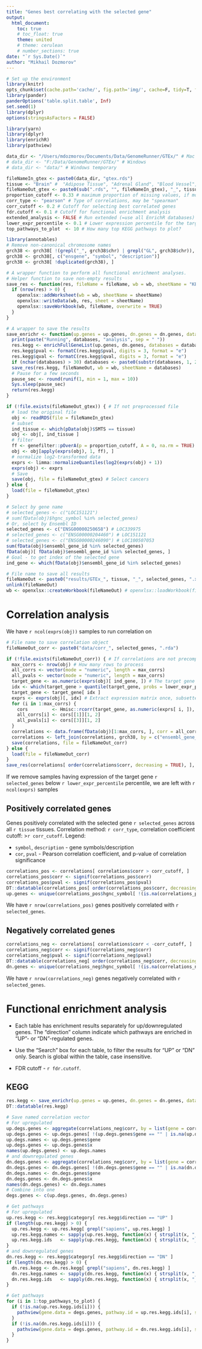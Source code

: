 ```yaml
---
title: "Genes best correlating with the selected gene"
output:
  html_document:
    toc: true
    # toc_float: true
    theme: united
    # theme: cerulean
    # number_sections: true
date: "`r Sys.Date()`"
author: "Mikhail Dozmorov"
---
```


```r
# Set up the environment
library(knitr)
opts_chunk$set(cache.path='cache/', fig.path='img/', cache=F, tidy=T, fig.keep='high', echo=F, dpi=100, warnings=F, message=F, comment=NA, warning=F, results='as.is', fig.width = 10, fig.height = 6) #out.width=700, 
library(pander)
panderOptions('table.split.table', Inf)
set.seed(1)
library(dplyr)
options(stringsAsFactors = FALSE)
```

```r
library(yarn)
library(dplyr)
library(enrichR)
library(pathview)
```

```r
data_dir <- "/Users/mdozmorov/Documents/Data/GenomeRunner/GTEx/" # Mac
# data_dir <- "F:/Data/GenomeRunner/GTEx/" # Windows
# data_dir <- "data/" # Windows temporary

fileNameIn_gtex <- paste0(data_dir, "gtex.rds")
tissue <- "Brain" #  "Adipose Tissue", "Adrenal Gland", "Blood Vessel", "Bladder", "Brain", "Breast", "Blood", "Skin", "Cervix Uteri", "Colon", "Esophagus", "Fallopian Tube", "Heart", "Kidney", "Liver", "Lung", "Salivary Gland", "Muscle", "Nerve", "Ovary", "Pancreas", "Pituitary", "Prostate", "Small Intestine", "Spleen", "Stomach", "Testis", "Thyroid", "Uterus", "Vagina"
fileNameOut_gtex <- paste0(sub(".rds", "", fileNameIn_gtex), "_", tissue, ".rda") # Where to save subsetted and normalized object
proportion_cutoff <- 0.33 # maximum proportion of missing values, if more - exclude gene
corr_type <- "pearson" # Type of correlations, may be "spearman"
corr_cutoff <- 0.2 # Cutoff for selecting best correlated genes
fdr.cutoff <- 0.1 # Cutoff for functional enrichment analysis
extended_analysis <- FALSE # Run extended (=use all EnrichR databases) analysis?
lower_expr_percentile <- 0.1 # Lower expression percentile for the target gene, below which a sample is excluded
top_pathways_to_plot  <- 10 # How many top KEGG pathways to plot?
```

```r
library(annotables)
# Remove non-canonical chromosome names
grch38 <- grch38[ !(grepl("_", grch38$chr) | grepl("GL", grch38$chr)), ]
grch38 <- grch38[, c("ensgene", "symbol", "description")]
grch38 <- grch38[ !duplicated(grch38), ]

# A wrapper function to perform all functional enrichment analyses.
# Helper function to save non-empty results
save_res <- function(res, fileName = fileName, wb = wb, sheetName = "KEGG") {
  if (nrow(res) > 0) {
    openxlsx::addWorksheet(wb = wb, sheetName = sheetName)
    openxlsx::writeData(wb, res, sheet = sheetName)
    openxlsx::saveWorkbook(wb, fileName, overwrite = TRUE)
  }
}

# A wrapper to save the results
save_enrichr <- function(up.genes = up.genes, dn.genes = dn.genes, databases = "KEGG_2016", fdr.cutoff = fdr.cutoff, fileNameOut = fileNameOut, wb = wb) {
  print(paste("Running", databases, "analysis", sep = " "))
  res.kegg <- enrichFullGeneList(up.genes, dn.genes, databases = databases, fdr.cutoff = fdr.cutoff)
  res.kegg$pval <- formatC(res.kegg$pval, digits = 3, format = "e")
  res.kegg$qval <- formatC(res.kegg$qval, digits = 3, format = "e")
  if (nchar(databases) > 30) databases <- paste0(substr(databases, 1, 20), "_", substr(databases, nchar(databases) - 8, nchar(databases))) # If a database is longer that 30 characters, keep first 20 and last 10 characters
  save_res(res.kegg, fileNameOut, wb = wb, sheetName = databases)
  # Pause for a few seconds
  pause_sec <- round(runif(1, min = 1, max = 10))
  Sys.sleep(pause_sec)
  return(res.kegg)
}
```

```r
if (!file.exists(fileNameOut_gtex)) { # If not preprocessed file
  # load the original file
  obj <- readRDS(file = fileNameIn_gtex)
  # subset
  ind_tissue <- which(pData(obj)$SMTS == tissue)
  obj <- obj[, ind_tissue ]
  # filter
  ff <- genefilter::pOverA(p = proportion_cutoff, A = 0, na.rm = TRUE) # Should be more than 90% of non-zero values
  obj <- obj[apply(exprs(obj), 1, ff), ] 
  # normalize log2-transformed data
  exprs <- limma::normalizeQuantiles(log2(exprs(obj) + 1))
  exprs(obj) <- exprs
  # Save
  save(obj, file = fileNameOut_gtex) # Select cancers
} else {
  load(file = fileNameOut_gtex)
}
```

```r
# Select by gene name
# selected_genes <- c("LOC151121")
# sum(fData(obj)$hgnc_symbol %in% selected_genes)
# Or, select by Ensembl ID
selected_genes <- c("ENSG00000250658") # LOC339975
# selected_genes <- c("ENSG00000204460") # LOC151121
# selected_genes <- c("ENSG00000246090") # LOC100507053
sum(fData(obj)$ensembl_gene_id %in% selected_genes)
fData(obj)[ fData(obj)$ensembl_gene_id %in% selected_genes, ]
# Goal - to get index of the selected gene
ind_gene <- which(fData(obj)$ensembl_gene_id %in% selected_genes)
```

```r
# File name to save all results
fileNameOut <- paste0("results/GTEx_", tissue, "_", selected_genes, ".xlsx")
unlink(fileNameOut)
wb <- openxlsx::createWorkbook(fileNameOut) # openxlsx::loadWorkbook(fileName)
```

# Correlation analysis

We have `r ncol(exprs(obj))` samples to run correlation on

```r
# File name to save correlation object
fileNameOut_corr <- paste0("data/corr_", selected_genes, ".rda")

if (!file.exists(fileNameOut_corr)) { # If correlations are not precomputed
  max_corrs <- nrow(obj) # How many rows to process
  all_corrs <- vector(mode = "numeric", length = max_corrs)
  all_pvals <- vector(mode = "numeric", length = max_corrs)
  target_gene <- as.numeric(exprs(obj)[ ind_gene, ]) # The target gene to run correlation on
  idx <- which(target_gene > quantile(target_gene, probs = lower_expr_percentile)) # Which are non-zero?
  target_gene <- target_gene[ idx ]
  exprs <- exprs(obj)[, idx] # Extract expression matrix once, subsetted
  for (i in 1:max_corrs) {
    cors         <- Hmisc::rcorr(target_gene, as.numeric(exprs[ i, ]), type = corr_type)
    all_corrs[i] <- cors[[1]][1, 2]
    all_pvals[i] <- cors[[3]][1, 2]
  }
  correlations <- data.frame(fData(obj)[1:max_corrs, ], corr = all_corrs, pval = all_pvals) # Assemble correlations
  correlations <- left_join(correlations, grch38, by = c("ensembl_gene_id" = "ensgene"))
  save(correlations, file = fileNameOut_corr)
} else {
  load(file = fileNameOut_corr)
}
save_res(correlations[ order(correlations$corr, decreasing = TRUE), ], fileNameOut, wb = wb, sheetName = "Correlations")
```

If we remove samples having expression of the target gene `r selected_genes` below `r lower_expr_percentile` percentile, we are left with `r ncol(exprs)` samples

## Positively correlated genes 


Genes positively correlated with the selected gene `r selected_genes` across all `r tissue` tissues. Correlation method: `r corr_type`, correlation coefficient cutoff: >`r corr_cutoff`. Legend:

- `symbol`, `description` - gene symbols/description
- `cor`, `pval` - Pearson correlation coefficient, and p-value of correlation significance

```r
correlations_pos <- correlations[ correlations$corr > corr_cutoff, ]
correlations_pos$corr <- signif(correlations_pos$corr)
correlations_pos$pval <- signif(correlations_pos$pval)
DT::datatable(correlations_pos[ order(correlations_pos$corr, decreasing = TRUE), ])
up.genes <- unique(correlations_pos$hgnc_symbol[ !(is.na(correlations_pos$hgnc_symbol) | correlations_pos$hgnc_symbol == "") ])
```

We have `r nrow(correlations_pos)` genes positively correlated with `r selected_genes`.

## Negatively correlated genes

```r
correlations_neg <- correlations[ correlations$corr < -corr_cutoff, ]
correlations_neg$corr <- signif(correlations_neg$corr)
correlations_neg$pval <- signif(correlations_neg$pval)
DT::datatable(correlations_neg[ order(correlations_neg$corr, decreasing = FALSE), ])
dn.genes <- unique(correlations_neg$hgnc_symbol[ !(is.na(correlations_neg$hgnc_symbol) | correlations_neg$hgnc_symbol == "") ])
```

We have `r nrow(correlations_neg)` genes negatively correlated with `r selected_genes`.


# Functional enrichment analysis

- Each table has enrichment results separately for up/downregulated genes. The "direction" column indicate which pathways are enriched in "UP"- or "DN"-regulated genes.

- Use the "Search" box for each table, to filter the results for "UP" or "DN" only. Search is global within the table, case insensitive.

- FDR cutoff - `r fdr.cutoff`.

## KEGG

```r
res.kegg <- save_enrichr(up.genes = up.genes, dn.genes = dn.genes, databases = "KEGG_2016", fdr.cutoff = fdr.cutoff, fileNameOut = fileNameOut, wb = wb)
DT::datatable(res.kegg)
```

```r
# Save named correlation vector
# For upregulated
up.degs.genes <- aggregate(correlations_neg$corr, by = list(gene = correlations_neg$hgnc_symbol), FUN = mean) # Aggregate potential duplicated names
up.degs.genes <- up.degs.genes[ !(up.degs.genes$gene == "" | is.na(up.degs.genes)), ] # Remove empty gene names
up.degs.names <- up.degs.genes$gene
up.degs.genes <- up.degs.genes$x
names(up.degs.genes) <- up.degs.names
# and downregulated genes
dn.degs.genes <- aggregate(correlations_neg$corr, by = list(gene = correlations_neg$hgnc_symbol), FUN = mean) # Aggregate potential duplicated names
dn.degs.genes <- dn.degs.genes[ !(dn.degs.genes$gene == "" | is.na(dn.degs.genes)), ] # Remove empty gene names
dn.degs.names <- dn.degs.genes$gene
dn.degs.genes <- dn.degs.genes$x
names(dn.degs.genes) <- dn.degs.names
# Combine into one
degs.genes <- c(up.degs.genes, dn.degs.genes)

# Get pathways
# For upregulated
up.res.kegg <- res.kegg$category[ res.kegg$direction == "UP" ]
if (length(up.res.kegg) > 0) {
  up.res.kegg <- up.res.kegg[ grepl("sapiens", up.res.kegg) ]
  up.res.kegg.names <- sapply(up.res.kegg, function(x) { strsplit(x, "_Homo sapiens_hsa")[[1]][1] })
  up.res.kegg.ids   <- sapply(up.res.kegg, function(x) { strsplit(x, "_hsa")[[1]][2] })
}
# and downregulated genes
dn.res.kegg <- res.kegg$category[ res.kegg$direction == "DN" ]
if (length(dn.res.kegg) > 0) {
  dn.res.kegg <- dn.res.kegg[ grepl("sapiens", dn.res.kegg) ]
  dn.res.kegg.names <- sapply(dn.res.kegg, function(x) { strsplit(x, "_Homo sapiens_hsa")[[1]][1] })
  dn.res.kegg.ids   <- sapply(dn.res.kegg, function(x) { strsplit(x, "_hsa")[[1]][2] })
}

# Get pathways
for (i in 1:top_pathways_to_plot) {
  if (!is.na(up.res.kegg.ids[i])) {
    pathview(gene.data = degs.genes, pathway.id = up.res.kegg.ids[i], species = "hsa", gene.idtype = "SYMBOL", gene.annotpkg = "org.Hs.eg.db", out.suffix = paste0(up.res.kegg.names[i], "_UP"))
  }
  if (!is.na(dn.res.kegg.ids[i])) {
    pathview(gene.data = degs.genes, pathway.id = dn.res.kegg.ids[i], species = "hsa", gene.idtype = "SYMBOL", gene.annotpkg = "org.Hs.eg.db", out.suffix = paste0(dn.res.kegg.names[i], "_DN"))
  }
}
```

